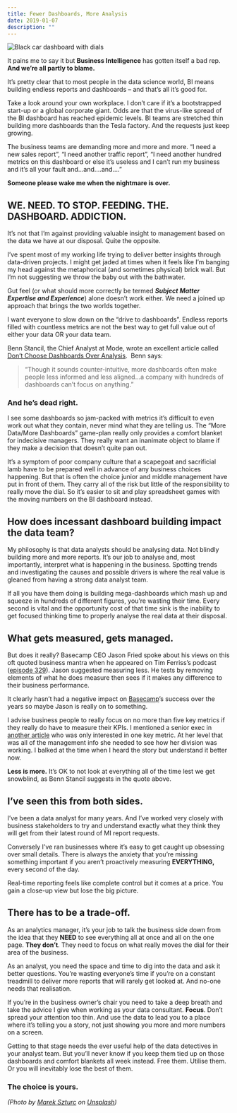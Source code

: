 ```yaml
---
title: Fewer Dashboards, More Analysis
date: 2019-01-07
description: ""
---
```

![Black car dashboard with dials](./black-dashboard.jpg)

It pains me to say it but **Business Intelligence** has gotten itself a bad rep. **And we&#8217;re all partly to blame.**

It’s pretty clear that to most people in the data science world, BI means building endless reports and dashboards &#8211; and that’s all it’s good for.

Take a look around your own workplace. I don’t care if it’s a bootstrapped start-up or a global corporate giant. Odds are that the virus-like spread of the BI dashboard has reached epidemic levels. BI teams are stretched thin building more dashboards than the Tesla factory. And the requests just keep growing.

The business teams are demanding more and more and more. “I need a new sales report”, “I need another traffic report”, “I need another hundred metrics on this dashboard or else it’s useless and I can’t run my business and it’s all your fault and&#8230;and….and….”

**Someone please wake me when the nightmare is over.**

## WE. NEED. TO STOP. FEEDING. THE. DASHBOARD. ADDICTION.

It’s not that I’m against providing valuable insight to management based on the data we have at our disposal. Quite the opposite.

I’ve spent most of my working life trying to deliver better insights through data-driven projects. I might get jaded at times when it feels like I’m banging my head against the metaphorical (and sometimes physical) brick wall. But I’m not suggesting we throw the baby out with the bathwater.

Gut feel (or what should more correctly be termed _**Subject Matter Expertise and Experience**_) alone doesn’t work either. We need a joined up approach that brings the two worlds together.

I want everyone to slow down on the “drive to dashboards”. Endless reports filled with countless metrics are not the best way to get full value out of either your data OR your data team.

Benn Stancil, the Chief Analyst at Mode, wrote an excellent article called [Don’t Choose Dashboards Over Analysis](https://blog.modeanalytics.com/dont-choose-dashboards/).  Benn says:

> “Though it sounds counter-intuitive, more dashboards often make people less informed and less aligned&#8230;a company with hundreds of dashboards can’t focus on anything.”

### **And he’s dead right.**

I see some dashboards so jam-packed with metrics it’s difficult to even work out what they contain, never mind what they are telling us. The &#8220;More Data/More Dashboards&#8221; game-plan really only provides a comfort blanket for indecisive managers. They really want an inanimate object to blame if they make a decision that doesn’t quite pan out.

It’s a symptom of poor company culture that a scapegoat and sacrificial lamb have to be prepared well in advance of any business choices happening. But that is often the choice junior and middle management have put in front of them. They carry all of the risk but little of the responsibility to really move the dial. So it’s easier to sit and play spreadsheet games with the moving numbers on the BI dashboard instead.

## How does incessant dashboard building impact the data team?

My philosophy is that data analysts should be analysing data. Not blindly building more and more reports. It’s our job to analyse and, most importantly, interpret what is happening in the business. Spotting trends and investigating the causes and possible drivers is where the real value is gleaned from having a strong data analyst team.

If all you have them doing is building mega-dashboards which mash up and squeeze in hundreds of different figures, you’re wasting their time. Every second is vital and the opportunity cost of that time sink is the inability to get focused thinking time to properly analyse the real data at their disposal.

## What gets measured, gets managed.

But does it really? Basecamp CEO Jason Fried spoke about his views on this oft quoted business mantra when he appeared on Tim Ferriss’s podcast ([episode 329](https://pca.st/z9ZM)). Jason suggested measuring less. He tests by removing elements of what he does measure then sees if it makes any difference to their business performance.

It clearly hasn’t had a negative impact on [Basecamp](https://basecamp.com)’s success over the years so maybe Jason is really on to something.

I advise business people to really focus on no more than five key metrics if they really do have to measure their KPIs. I mentioned a senior exec in [another article][1] who was only interested in one key metric. At her level that was all of the management info she needed to see how her division was working. I balked at the time when I heard the story but understand it better now.

**Less is more.** It’s OK to not look at everything all of the time lest we get snowblind, as Benn Stancil suggests in the quote above.

## I’ve seen this from both sides.

I’ve been a data analyst for many years. And I&#8217;ve worked very closely with business stakeholders to try and understand exactly what they think they will get from their latest round of MI report requests.

Conversely I’ve ran businesses where it’s easy to get caught up obsessing over small details. There is always the anxiety that you’re missing something important if you aren’t proactively measuring **EVERYTHING,** every second of the day.

Real-time reporting feels like complete control but it comes at a price. You gain a close-up view but lose the big picture.

## There has to be a trade-off.

As an analytics manager, it’s your job to talk the business side down from the idea that they **NEED** to see everything all at once and all on the one page. **They don’t**. They need to focus on what really moves the dial for their area of the business.

As an analyst, you need the space and time to dig into the data and ask it better questions. You&#8217;re wasting everyone’s time if you&#8217;re on a constant treadmill to deliver more reports that will rarely get looked at. And no-one needs that realisation.

If you&#8217;re in the business owner’s chair you need to take a deep breath and take the advice I give when working as your data consultant. **Focus**. Don’t spread your attention too thin. And use the data to lead you to a place where it’s telling you a story, not just showing you more and more numbers on a screen.

Getting to that stage needs the ever useful help of the data detectives in your analyst team. But you’ll never know if you keep them tied up on those dashboards and comfort blankets all week instead. Free them. Utilise them. Or you will inevitably lose the best of them.

### **The choice is yours.**

_(Photo by [Marek Szturc][2] on [Unsplash][3])_

 [1]: https://alanhylands.com/picking-your-big-5-kpis-for-corporate-business-success/
 [2]: https://unsplash.com/photos/ttqUsX1G3aE?utm_source=unsplash&utm_medium=referral&utm_content=creditCopyText
 [3]: https://unsplash.com/search/photos/dashboard?utm_source=unsplash&utm_medium=referral&utm_content=creditCopyText